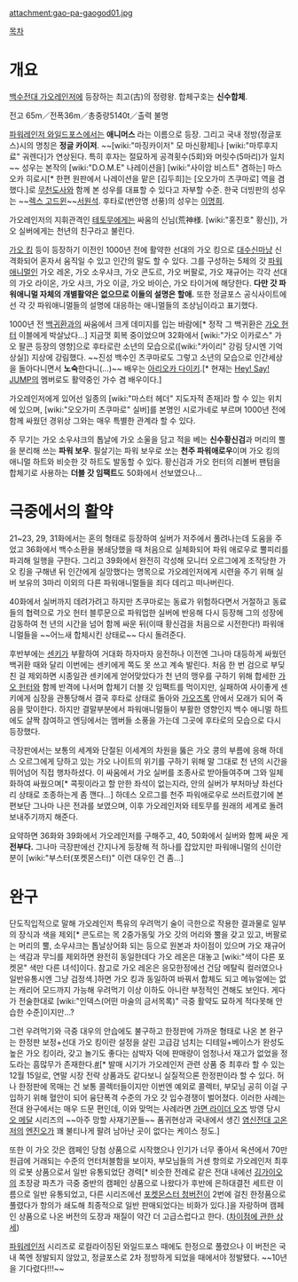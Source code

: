 attachment:gao-pa-gaogod01.jpg

[[목차]]
= 개요 =
[[백수전대 가오레인저]]에 등장하는 최고(古)의 정령왕. 합체구호는 '''신수합체'''.

전고 65m／전폭36m／총중량5140t／출력 불명

[[파워레인저 와일드포스]]에서는 '''애니머스''' 라는 이름으로 등장. 그리고 국내 정방(정글포스)시의 명칭은 '''정글 카이저'''. ~~[wiki:"마징카이저" 모 마신황제]나 [wiki:"마루후지 료" 궈렌다]가 연상된다. 특히 후자는 절묘하게 공격횟수(5회)와 머릿수(5마리)가 일치~~ 성우는 본작의 [wiki:"D.O.M.E" 나레이션을] [wiki:"사이암 비스트" 겸하는] 마스오카 히로시[* 한편 원판에서 나레이션을 맡은 [김두희]는 [오오가미 츠쿠마로] 역을 겸했다.]로 [[무천도사]]와 함께 본 성우를 대표할 수 있다고 자부할 수준. 한국 더빙판의 성우는 ~~[[렉스 고드윈]]~~[[서원석]]. 후타로(번안명 선풍)의 성우는 [[이명희]].

가오레인저의 지휘관격인 [[테토무]]에게는 싸움의 신님(荒神様. [wiki:"홍진호" 황신]), 가오 실버에게는 천년의 친구라고 불린다.

[[가오 킹]] 등이 등장하기 이전인 1000년 전에 활약한 선대의 가오 킹으로 [[대수신]]마냥 신격화되어 혼자서 움직일 수 있고 인간의 말도 할 수 있다. 그를 구성하는 5체의 갓 [[파워애니멀]]인 가오 레온, 가오 소우샤크, 가오 콘도르, 가오 버팔로, 가오 재규어는 각각 선대의 가오 라이온, 가오 샤크, 가오 이글, 가오 바이슨, 가오 타이거에 해당한다. '''다만 갓 파워애니멀 자체의 개별활약은 없으므로 이들의 설명은 할애.''' 또한 정글포스 공식사이트에선 각 갓 파워애니멀들의 설명에 대응하는 애니멀들의 조상님이라고 표기했다.

1000년 전 [[백귀환]]과의 싸움에서 크게 데미지를 입는 바람에[* 정작 그 백귀환은 [[가오 헌터]] 이블에게 박살났다…] 지금껏 회복 중이었으며 32화에서 [wiki:"가오 이카로스" 가오 팔콘 등장의 영향]으로 후타로란 소년의 모습으로([wiki:"카이리" 강림 당시엔 기억상실]) 지상에 강림했다. ~~진성 백수인 츠쿠마로도 그렇고 소년의 모습으로 인간세상을 돌아다니면서 '''노숙'''한다니(…)~~ 배우는 [[아리오카 다이키]].[* 현재는 [[Hey! Say! JUMP]]의 멤버로도 활약중인 가수 겸 배우이다.]

가오레인저에게 있어선 일종의 [wiki:"마스터 헤더" 지도자적 존재]라 할 수 있는 위치에 있으며, [wiki:"오오가미 츠쿠마로" 실버]를 본명인 시로가네로 부르며 1000년 전에 함께 싸웠던 경위상 그와는 매우 특별한 관계라 할 수 있다.

주 무기는 가오 소우샤크의 톱날에 가오 소울을 담고 적을 베는 '''신수황신검'''과 머리의 뿔을 분리해 쓰는 '''파워 보우'''. 필살기는 파워 보우로 쏘는 '''천주 파워애로우'''이며 가오 킹의 애니멀 하트와 비슷한 갓 하트도 발동할 수 있다. 황신검과 가오 헌터의 리볼버 팬텀을 합체기로 사용하는 '''더블 갓 임팩트'''도 50화에서 선보였으나…

= 극중에서의 활약 =
21~23, 29, 31화에서는 혼의 형태로 등장하여 실버가 저주에서 풀려나는데 도움을 주었고 36화에서 백수소환을 봉쇄당했을 때 처음으로 실체화되어 파워 애로우로 뿔피리를 파괴해 일행을 구한다. 그리고 39화에서 완전히 각성해 모니터 오르그에게 조작당한 가오 킹을 구해낸 뒤 인간에게 실망했다는 명목으로 가오레인저에게 시련을 주기 위해 실버 보유의 3마리 이외의 다른 파워애니멀들을 죄다 데리고 떠나버린다.

40화에서 실버까지 데려가려고 하지만 츠쿠마로는 동료가 위험하다면서 거절하고 동료들의 협력으로 가오 헌터 블루문으로 파워업한 실버에 반응해 다시 등장해 그의 성장에 감동하여 천 년의 시간을 넘어 함께 싸운 뒤(이때 황신검을 처음으로 시전한다!) 파워애니멀들을 ~~어느새 합체시킨 상태로~~ 다시 돌려준다.

후반부에는 [[센키]]가 부활하여 거대화 하자마자 응전하나 이전엔 그나마 대등하게 싸웠던 백귀환 때와 달리 이번에는 센키에게 쪽도 못 쓰고 계속 발린다. 처음 한 번 검으로 부딪친 걸 제외하면 시종일관 센키에게 얻어맞았다가 천 년의 맹우를 구하기 위해 합세한 [[가오 헌터]]와 함께 반격에 나서며 합체기 더블 갓 임팩트를 먹이지만, 실패하여 사이좋게 센키에게 심장을 관통당해서 결국 후타로 상태로 돌아와 [[가오즈록]] 안에서 모래가 되어 죽음을 맞이한다. 하지만 결말부분에서 파워애니멀들이 부활한 영향인지 백수 애니멀 하트에도 살짝 참여하고 엔딩에서는 멤버들 소풍을 가는데 그곳에 후타로의 모습으로 다시 등장했다.

극장판에서는 보통의 세계와 단절된 이세계의 차원을 뚫은 가오 콩의 부름에 응해 하데스 오르그에게 당하고 있는 가오 나이트의 위기를 구하기 위해 말 그대로 천 년의 시간을 뛰어넘어 직접 행차하셨다. 이 싸움에서 가오 실버를 조종사로 받아들여주며 그와 일체화하여 싸웠으며[* 콕핏이라고 할 만한 좌석이 없는지라, 안의 실버가 부처마냥 좌선다리 상태로 조종하는게 좀 깬다…] 하데스 오르그를 천주 파워애로우로 쓰러트렸기에 본편보단 그나마 나은 전과를 보였으며, 이후 가오레인저와 테토무를 원래의 세계로 돌려보내주기까지 해준다.

요약하면 36화와 39화에서 가오레인저를 구해주고, 40, 50화에서 실버와 함께 싸운 게 '''전부다.''' 그나마 극장판에선 간지나게 등장해 적 하나를 잡았지만 파워애니멀의 신이란 분이 [wiki:"부스터(포켓몬스터)" 이런 대우인 건 좀…]

= 완구 =
단도직입적으로 말해 가오레인저 특유의 우려먹기 술이 극한으로 작용한 결과물로 일부의 장식과 색을 제외[* 콘도르는 목 2중가동및 가오 갓의 머리와 뿔을 갖고 있고, 버팔로는 머리의 뿔, 소우샤크는 톱날상어화 되는 등으로 원본과 차이점이 있으며 가오 재규어는 색감과 무늬를 제외하면 완전히 동일한데다 가오 레온은 대놓고 [wiki:"색이 다른 포켓몬" 색만 다른 녀석]이다. 참고로 가오 레온은 응모한정에선 건담 메탈릭 컬러였으나 일반유통시엔 그냥 검정색.]하면 가오 킹과 동일하여 바꿔서 합체도 되고 메뉴얼에는 없는 캐리어 모드까지 가능해 우려먹기 이상 이하도 아니란 부정적인 견해도 보인다. 게다가 전술한대로 [wiki:"인덱스(어떤 마술의 금서목록)" 극중 활약도 묘하게 적다못해 안습한 수준]이지만…?

그런 우려먹기와 극중 대우의 안습에도 불구하고 한정판에 가까운 형태로 나온 본 완구는 한정판 보정+선대 가오 킹이란 설정을 살린 고급감 넘치는 디테일+베이스가 완성도 높은 가오 킹이라, 갖고 놀기도 좋다는 삼박자 덕에 판매량이 엄청나서 재고가 없었을 정도라는 흠많무가 존재한다.[http://lgaim.egloos.com/3365414 #][* 발매 시기가 가오레인저 관련 상품 중 최후라 할 수 있는 12월 15일로, 연말 시장 전략 상품과도 같다보니 실질적으론 한정판이라 할 수 있다. 허나 한정판에 목매는 건 보통 콜렉터들이지만 이번엔 예외로 콜렉터, 부모님 공히 이걸 구입하기 위해 혈안이 되어 융단폭격 수준의 가오 갓 입수경쟁이 벌어졌다. 이러한 사례는 전대 완구에서는 매우 드문 편인데, 이와 맞먹는 사례라면 [[가면 라이더 오즈]] 방영 당시 [[오 메달]] 시리즈의 ~~아주 망할 사재기꾼들~~ 품귀현상과 국내에서 생긴 [[염신전대 고온저]]의 [[엔진오]]가 꽤 불티나게 팔려 남아난 곳이 없다는 케이스 정도.]

또한 이 가오 갓은 캠페인 당첨 상품으로 시작했으나 인기가 너무 좋아서 옥션에서 70만원급에 거래되는 수준의 언터처블함을 보이자, 부모님들의 거센 항의로 가오레인저 최후의 로봇 상품으로서 일반 유통되었단 경력[* 비슷한 전례로 같은 전대 내에선 [[깅가이오]]의 초장광 파츠가 극중 중반의 캠페인 상품으로 나왔다가 후반에 은하대결전 세트란 이름으로 일반 유통되었고, 다른 시리즈에선 [[포켓몬스터 청]]버전이 2번에 걸친 한정품으로 풀렸다가 항의가 쇄도해 최종적으로 일반 판매되었다는 비화가 있다.]을 자랑하며 캠페인 상품으로 나온 버전의 도장과 재질이 약간 더 고급스럽다고 한다. ([http://www.geocities.co.jp/Hollywood-Miyuki/3697/bakademic/b020101.html 차이점에 관한 상세])

[[파워레인저]] 시리즈로 로컬라이징된 와일드포스 때에도 한정으로 풀렸으나 이 버전은 국내 쪽엔 정발되지 않았고, 정글포스로 2차 정방하게 되었을 때에서야 정발됐다. ~~10년을 기다렸다!!!~~

